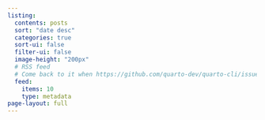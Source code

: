 ```yaml
---
listing:
  contents: posts
  sort: "date desc"
  categories: true
  sort-ui: false
  filter-ui: false
  image-height: "200px"
  # RSS feed
  # Come back to it when https://github.com/quarto-dev/quarto-cli/issues/7290 is resolved
  feed:
    items: 10
    type: metadata
page-layout: full
---
```


